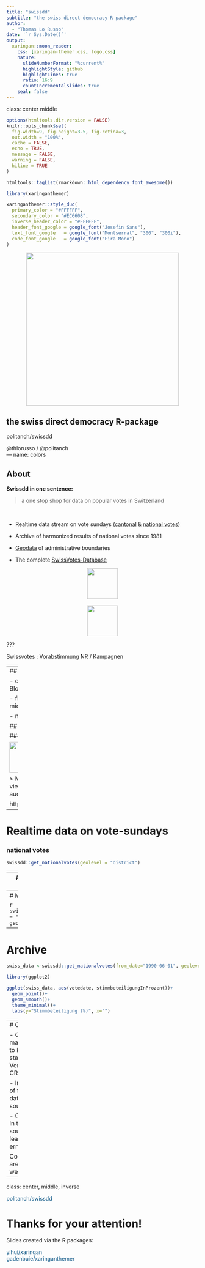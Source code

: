 ```yaml
---
title: "swissdd"
subtitle: "the swiss direct democracy R package"  
author: 
  - "Thomas Lo Russo"
date: '`r Sys.Date()`'
output:
  xaringan::moon_reader:
    css: [xaringan-themer.css, logo.css]
    nature:
      slideNumberFormat: "%current%"
      highlightStyle: github
      highlightLines: true
      ratio: 16:9
      countIncrementalSlides: true
    seal: false
---
```

class: center middle

```r
options(htmltools.dir.version = FALSE)
knitr::opts_chunk$set(
  fig.width=9, fig.height=3.5, fig.retina=3,
  out.width = "100%",
  cache = FALSE,
  echo = TRUE,
  message = FALSE, 
  warning = FALSE,
  hiline = TRUE
)
```

```r
htmltools::tagList(rmarkdown::html_dependency_font_awesome())
```

```r
library(xaringanthemer)

xaringanthemer::style_duo(
  primary_color = "#FFFFFF",
  secondary_color = "#EC6608",
  inverse_header_color = "#FFFFFF",
  header_font_google = google_font("Josefin Sans"),
  text_font_google   = google_font("Montserrat", "300", "300i"),
  code_font_google   = google_font("Fira Mono")
)

```
<center><img src="https://raw.githubusercontent.com/politanch/swissdd/master/swissdd_noborder.png" height="400px" /></center>

## the swiss direct democracy R-package

<a href="https://politanch.github.io/swissdd/index.html" style="text-decoration: none; border-bottom:"><i class="fa fa-github fa-fw"></i>politanch/swissdd</a> 

<a href="https://twitter.com/thlorusso" style="text-decoration: none; border-bottom:"><i class="fa fa-twitter fa-fw"></i>@thlorusso</a>
<a href="https://twitter.com/politanch" style="text-decoration: none; border-bottom:"> / @politanch</a><br> 
---
name: colors


## About

__Swissdd in one sentence:__

> a one stop shop for data on popular votes in Switzerland

<br>

- Realtime data stream on vote sundays ([cantonal](https://opendata.swiss/de/dataset/echtzeitdaten-am-abstimmungstag-zu-kantonalen-abstimmungsvorlagen) & [national votes](https://opendata.swiss/de/dataset/echtzeitdaten-am-abstimmungstag-zu-eidgenoessischen-abstimmungsvorlagen/)) 

- Archive of harmonized results of national votes since 1981

- [Geodata](https://opendata.swiss/de/dataset/geodaten-zu-den-eidgenoessischen-abstimmungsvorlagen) of administrative boundaries

- The complete [SwissVotes-Database](https://swissvotes.ch/page/dataset)

<center><img src="https://blog.digithek.ch/wp-content/uploads/opendata-swiss_logo.png" height="80px" /></center>
<br>
<center><img src="https://swissvotes.ch/static/images/logo.svg" height="80px" /></center>

???

Swissvotes : Vorabstimmung NR / Kampagnen

---
## About

- community driven development (mainly by former [politan.ch](http://politan.ch) Bloggers) 

- first github version in January 2019 / Available on [CRAN](https://cran.r-project.org/web/packages/swissdd/index.html) since mid 2019 

- nine [releases](https://github.com/politanch/swissdd/releases) since then

## Use cases

### [Tamedia-Projections](https://interaktiv.tagesanzeiger.ch/2021/06/abstimmungs-hochrechnungen/) 

<img src="https://external-content.duckduckgo.com/iu/?u=https%3A%2F%2Fcdn.unitycms.io%2Fimage%2F6EYm_qD545gBJZGFENk-Qy.gif&f=1&nofb=1" height="80px" />

> Merci vielmals für das swissdd #Rstats package - hat das ganze viel einfacher gemacht  @politan_ch
 > @thlorusso @thw_ch und auch danke ans @StatSchweiz für tolle API #opensource

https://twitter.com/LucasLeemann/status/1226526006695071745
---

# Realtime data on vote-sundays 
### national votes

```r
swissdd::get_nationalvotes(geolevel = "district")
```

---
# Realtime data on vote-sundays 
### cantonal votes

```r
swissdd::get_cantonalvotes(geolevel = "district")
```
---
# Maps

```r
swissdd::plot_nationalvotes(votedate = "2014-02-09",vote_id = 5800, geolevel = "canton")
```
---
# Archive

```r
swiss_data <-swissdd::get_nationalvotes(from_date="1990-06-01", geolevel="national")

library(ggplot2)

ggplot(swiss_data, aes(votedate, stimmbeteiligungInProzent))+
  geom_point()+
  geom_smooth()+
  theme_minimal()+
  labs(y="Stimmbeteiligung (%)", x="")
```

---
# Outlook

- Ongoing maintenance to keep a stable Version on CRAN

- Integration of further data sources

- Changes in the data sources - lead to errors

Contibutions are welcome!

---
class: center, middle, inverse

<a href="https://politanch.github.io/swissdd/index.html" style="color: #095484;text-decoration: none; border-bottom:"><i class="fa fa-github fa-fw"></i>politanch/swissdd</a> <br>

# Thanks for your attention!

Slides created via the R packages:

<a href="https://github.com/yihui/xaringan" style="color: #095484;text-decoration: none; border-bottom:"><i class="fa fa-github fa-fw"></i>yihui/xaringan</a> <br>
<a href="https://github.com/gadenbuie/xaringanthemer" style="color: #095484;text-decoration: none; border-bottom:"><i class="fa fa-github fa-fw"></i>gadenbuie/xaringanthemer</a> 


